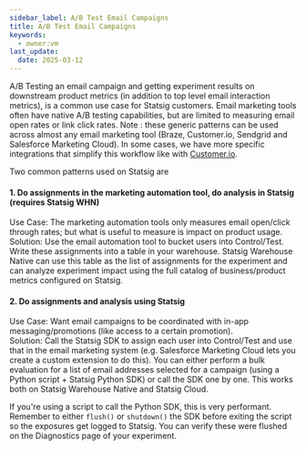 ```yaml
---
sidebar_label: A/B Test Email Campaigns
title: A/B Test Email Campaigns
keywords:
  - owner:vm
last_update:
  date: 2025-03-12
---
```


A/B Testing an email campaign and getting experiment results on downstream product metrics (in addition to top level email interaction metrics), is a common use case for Statsig customers. Email marketing tools often have native A/B testing capabilities, but are limited to measuring email open rates or link click rates. 
Note : these generic patterns can be used across almost any email marketing tool (Braze, Customer.io, Sendgrid and Salesforce Marketing Cloud). In some cases, we have more specific integrations that simplify this workflow like with [Customer.io](https://docs.statsig.com/guides/customer-io-email-abtest/). 


Two common patterns used on Statsig are 

#### 1. Do assignments in the marketing automation tool, do analysis in Statsig (requires Statsig WHN)
Use Case: The marketing automation tools only measures email open/click through rates; but what is useful to measure is impact on product usage.\
Solution: Use the email automation tool to bucket users into Control/Test. Write these assignments into a table in your warehouse. Statsig Warehouse Native can use this table as the list of assignments for the experiment and can analyze experiment impact using the full catalog of business/product metrics configured on Statsig.

#### 2. Do assignments and analysis using Statsig
Use Case: Want email campaigns to be coordinated with in-app messaging/promotions (like access to a certain promotion).\
Solution: Call the Statsig SDK to assign each user into Control/Test and use that in the email marketing system (e.g. Salesforce Marketing Cloud lets you create a custom extension to do this). You can either perform a bulk evaluation for a list of email addresses selected for a campaign (using a Python script + Statsig Python SDK) or call the SDK one by one. This works both on Statsig Warehouse Native and Statsig Cloud.

If you're using a script to call the Python SDK, this is very performant. Remember to either `flush()` or `shutdown()` the SDK before exiting the script so the exposures get logged to Statsig. You can verify these were flushed on the Diagnostics page of your experiment.
